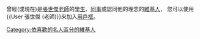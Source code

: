 曾經(或現在)是[[張世傑_(老師)|張世傑]][[教師|老師]]的[[學生|學生]]、[[同事|同事]]或認同他的理念的[[Wikipedia:維基百科人|維基人]]，
您可以使用<nowiki>{{User 張世傑 (老師)}}</nowiki>來加入[[Wikipedia:用戶框|用戶框]]。
[[Category:依喜歡的名人區分的維基人|Category:依喜歡的名人區分的維基人]]